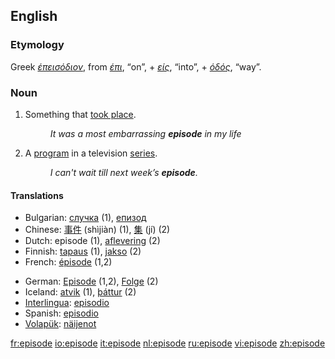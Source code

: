 {{see|Episode|épisode}}
==English==

===Etymology===
Greek ''[[έπεισόδιον]]'', from ''[[έπι]]'', “on”, + ''[[είς]]'', “into”, + ''[[όδός]]'', “way”.

===Noun===
{{en-noun}}

# Something that [[take place|took place]].
#: ''It was a most embarrassing '''episode''' in my life''
# A [[program]] in a television [[series]].
#: ''I can't wait till next week’s '''episode'''.''

====Translations====
{{rfc-trans}}
{{top}}
*Bulgarian: [[случка]] {{f}} (1), [[епизод]] {{m}}
*Chinese: [[事件]] (shìjiàn) (1), [[集]] (jí) (2)
*Dutch: episode {{f}} (1), [[aflevering]] {{f}} (2)
*Finnish: [[tapaus]] (1), [[jakso]] (2)
*French: [[épisode]] {{f}} (1,2)
{{mid}}
*German: [[Episode]] {{f}} (1,2), [[Folge]] {{f}} (2)
*Iceland: [[atvik]] (1), [[þáttur]] (2)
*[[Interlingua]]: [[episodio]]
*Spanish: [[episodio]]
*[[Volapük]]: [[näijenot]]
{{bottom}}

[[fr:episode]]
[[io:episode]]
[[it:episode]]
[[nl:episode]]
[[ru:episode]]
[[vi:episode]]
[[zh:episode]]